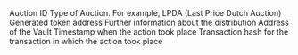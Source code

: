 <ParamField path="id">
Auction ID
</ParamField>
<ParamField path="type">
Type of Auction. For example, LPDA (Last Price Dutch Auction)
</ParamField>
<ParamField path="token">
Generated token address
</ParamField>
<ParamField path="info">
Further information about the distribution
</ParamField>
<ParamField path="vault">
Address of the Vault
</ParamField>
<ParamField path="block_time">
Timestamp when the action took place
</ParamField>
<ParamField path="tx_hash">
Transaction hash for the transaction in which the action took place
</ParamField>
